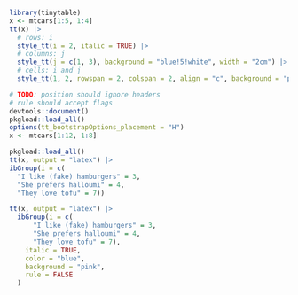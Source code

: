 ```r
library(tinytable)
x <- mtcars[1:5, 1:4]
tt(x) |> 
  # rows: i
  style_tt(i = 2, italic = TRUE) |>
  # columns: j
  style_tt(j = c(1, 3), background = "blue!5!white", width = "2cm") |>
  # cells: i and j
  style_tt(1, 2, rowspan = 2, colspan = 2, align = "c", background = "pink")
```

```r
# TODO: position should ignore headers
# rule should accept flags
devtools::document()
pkgload::load_all()
options(tt_bootstrapOptions_placement = "H")
x <- mtcars[1:12, 1:8]

pkgload::load_all()
tt(x, output = "latex") |> 
ibGroup(i = c(
  "I like (fake) hamburgers" = 3,
  "She prefers halloumi" = 4,
  "They love tofu" = 7))
```


```r
tt(x, output = "latex") |> 
  ibGroup(i = c(
      "I like (fake) hamburgers" = 3,
      "She prefers halloumi" = 4,
      "They love tofu" = 7),
    italic = TRUE,
    color = "blue",
    background = "pink",
    rule = FALSE
  )
```

